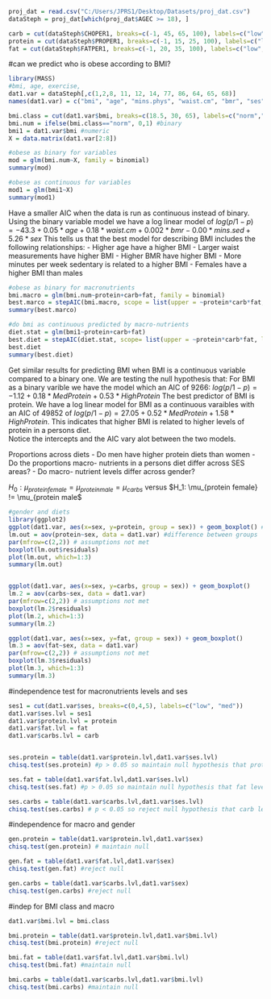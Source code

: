 ```{R} 
proj_dat = read.csv("C:/Users/JPRS1/Desktop/Datasets/proj_dat.csv")
dataSteph = proj_dat[which(proj_dat$AGEC >= 18), ]
```

```{r}
carb = cut(dataSteph$CHOPER1, breaks=c(-1, 45, 65, 100), labels=c("low", "med", "high"))
protein = cut(dataSteph$PROPER1, breaks=c(-1, 15, 25, 100), labels=c("low", "med", "high"))
fat = cut(dataSteph$FATPER1, breaks=c(-1, 20, 35, 100), labels=c("low", "med", "high"))
```


#can we predict who is obese according to BMI?
```{r}
library(MASS)
#bmi, age, exercise, 
dat1.var = dataSteph[,c(1,2,8, 11, 12, 14, 77, 86, 64, 65, 68)]
names(dat1.var) = c("bmi", "age", "mins.phys", "waist.cm", "bmr", "ses", "mins.sed", "sex", "protein", "fat", "carbs")

bmi.class = cut(dat1.var$bmi, breaks=c(18.5, 30, 65), labels=c("norm","obese")) #categorical
bmi.num = ifelse(bmi.class=="norm", 0,1) #binary
bmi1 = dat1.var$bmi #numeric
X = data.matrix(dat1.var[2:8])

#obese as binary for variables
mod = glm(bmi.num~X, family = binomial)
summary(mod)

#obese as continuous for variables
mod1 = glm(bmi1~X)
summary(mod1)

```
Have a smaller AIC when the data is run as continuous instead of binary. Using the binary variable model we have a log linear model of
$log(p/1-p) = -43.3 + 0.05*age + 0.18*waist.cm + 0.002*bmr - 0.00*mins.sed + 5.26*sex$
This tells us that the best model for describing BMI includes the following relationships:
- Higher age have a higher BMI
- Larger waist measurements have higher BMI
- Higher BMR have higher BMI
- More minutes per week sedentary is related to a higher BMI
- Females have a higher BMI than males

```{R}
#obese as binary for macronutrients
bmi.macro = glm(bmi.num~protein+carb+fat, family = binomial)
best.marco = stepAIC(bmi.macro, scope = list(upper = ~protein*carb*fat, lower = ~1))
summary(best.marco)

#do bmi as continuous predicted by macro-nutrients
diet.stat = glm(bmi1~protein+carb+fat)
best.diet = stepAIC(diet.stat, scope= list(upper = ~protein*carb*fat, lower = ~1))
best.diet
summary(best.diet)
```
Get similar results for predicting BMI when BMI is a continuous variable compared to a binary one. 
We are testing the null hypothesis that:
For BMI as a binary varible we have the model which an AIC of 9266:
$log(p/1-p) =  -1.12 + 0.18*MedProtein + 0.53*HighProtein$
The best predictor of BMI is protein. We have a log linear model for BMI as a continuous varaibles with an AIC of 49852 of 
$log(p/1-p) = 27.05 + 0.52*MedProtein + 1.58*HighProtein$. 
This indicates that higher BMI is related to higher levels of protein in a persons diet.  
Notice the intercepts and the AIC vary alot between the two models. 







Proportions across diets
- Do men have higher protein diets than women
- Do the proportions macro- nutrients in a persons diet differ across SES areas?
- Do macro- nutrient levels differ across gender?

$H_0: \mu_{protein female} = \mu_{protein male} = \mu_{carbs}$ versus $H_1: \mu_{protein female} != \mu_{protein male$
```{r}
#gender and diets
library(ggplot2)
ggplot(dat1.var, aes(x=sex, y=protein, group = sex)) + geom_boxplot() # 2 = female
lm.out = aov(protein~sex, data = dat1.var) #difference between groups
par(mfrow=c(2,2)) # assumptions not met
boxplot(lm.out$residuals) 
plot(lm.out, which=1:3) 
summary(lm.out)


ggplot(dat1.var, aes(x=sex, y=carbs, group = sex)) + geom_boxplot()
lm.2 = aov(carbs~sex, data = dat1.var)
par(mfrow=c(2,2)) # assumptions not met
boxplot(lm.2$residuals) 
plot(lm.2, which=1:3) 
summary(lm.2)

ggplot(dat1.var, aes(x=sex, y=fat, group = sex)) + geom_boxplot()
lm.3 = aov(fat~sex, data = dat1.var)
par(mfrow=c(2,2)) # assumptions not met
boxplot(lm.3$residuals) 
plot(lm.3, which=1:3) 
summary(lm.3)
```

#independence test for macronutrients levels and ses
```{r}
ses1 = cut(dat1.var$ses, breaks=c(0,4,5), labels=c("low", "med"))
dat1.var$ses.lvl = ses1
dat1.var$protein.lvl = protein
dat1.var$fat.lvl = fat
dat1.var$carbs.lvl = carb


ses.protein = table(dat1.var$protein.lvl,dat1.var$ses.lvl)
chisq.test(ses.protein) #p > 0.05 so maintain null hypothesis that protein level is independent of ses

ses.fat = table(dat1.var$fat.lvl,dat1.var$ses.lvl)
chisq.test(ses.fat) #p > 0.05 so maintain null hypothesis that fat level is independent of ses

ses.carbs = table(dat1.var$carbs.lvl,dat1.var$ses.lvl)
chisq.test(ses.carbs) # p < 0.05 so reject null hypothesis that carb level is independent of ses
```

#independence for macro and gender
```{r}
gen.protein = table(dat1.var$protein.lvl,dat1.var$sex)
chisq.test(gen.protein) # maintain null

gen.fat = table(dat1.var$fat.lvl,dat1.var$sex)
chisq.test(gen.fat) #reject null

gen.carbs = table(dat1.var$carbs.lvl,dat1.var$sex)
chisq.test(gen.carbs) #reject null
```

#indep for BMI class and macro
```{r}
dat1.var$bmi.lvl = bmi.class

bmi.protein = table(dat1.var$protein.lvl,dat1.var$bmi.lvl)
chisq.test(bmi.protein) #reject null

bmi.fat = table(dat1.var$fat.lvl,dat1.var$bmi.lvl)
chisq.test(bmi.fat) #maintain null

bmi.carbs = table(dat1.var$carbs.lvl,dat1.var$bmi.lvl)
chisq.test(bmi.carbs) #maintain null
```













